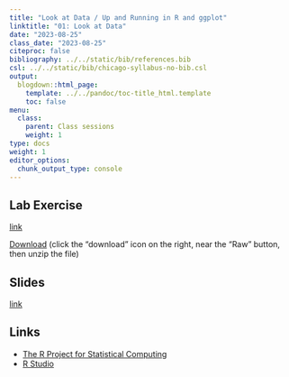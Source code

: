 ```yaml
---
title: "Look at Data / Up and Running in R and ggplot"
linktitle: "01: Look at Data"
date: "2023-08-25"
class_date: "2023-08-25"
citeproc: false
bibliography: ../../static/bib/references.bib
csl: ../../static/bib/chicago-syllabus-no-bib.csl
output:
  blogdown::html_page:
    template: ../../pandoc/toc-title_html.template
    toc: false
menu:
  class:
    parent: Class sessions
    weight: 1
type: docs
weight: 1
editor_options: 
  chunk_output_type: console
---
```


## Lab Exercise

[link](/PM566/assignment/01-lab.html)


[Download](https://github.com/USCbiostats/PM566/blob/master/website/static/labs/lab-01/pm566-01-lab.zip) (click the "download" icon on the right, near the "Raw" button, then unzip the file)

## Slides

[link](/PM566/slides/01-welcome/week1.html)

## Links

- [The R Project for Statistical Computing](https://www.r-project.org/)
- [R Studio](https://www.rstudio.com)
